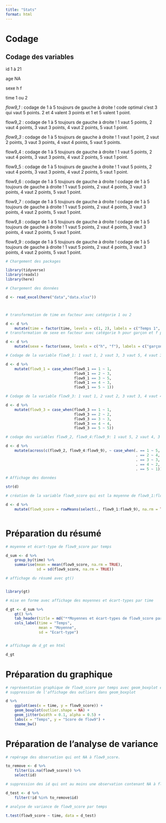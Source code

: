 ```yaml
---
title: "Stats"
format: html
---
```


# Codage

## Codage des variables
id 1 à 21

age NA

sexe h f

time 1 ou 2

*flow9_1* : codage de 1 à 5 toujours de gauche à droite ! code optimal c'est 3  qui vaut 5 points. 2 et 4 valent 3 points et 1 et 5 valent 1 point.

flow9_2 : codage de 1 à 5 toujours de gauche à droite ! 1 vaut 5 points, 2 vaut 4 points, 3 vaut 3 points, 4 vaut 2 points, 5 vaut 1 point.

*flow9_3* : codage de 1 à 5 toujours de gauche à droite ! 1 vaut 1 point, 2 vaut 2 points, 3 vaut 3 points, 4 vaut 4 points, 5 vaut 5 points.

flow9_4 : codage de 1 à 5 toujours de gauche à droite ! 1 vaut 5 points, 2 vaut 4 points, 3 vaut 3 points, 4 vaut 2 points, 5 vaut 1 point.

flow9_5 : codage de 1 à 5 toujours de gauche à droite ! 1 vaut 5 points, 2 vaut 4 points, 3 vaut 3 points, 4 vaut 2 points, 5 vaut 1 point.

flow9_6 : codage de 1 à 5 toujours de gauche à droite ! codage de 1 à 5 toujours de gauche à droite ! 1 vaut 5 points, 2 vaut 4 points, 3 vaut 3 points, 4 vaut 2 points, 5 vaut 1 point.

flow9_7 : codage de 1 à 5 toujours de gauche à droite ! codage de 1 à 5 toujours de gauche à droite ! 1 vaut 5 points, 2 vaut 4 points, 3 vaut 3 points, 4 vaut 2 points, 5 vaut 1 point.

flow9_8 : codage de 1 à 5 toujours de gauche à droite ! codage de 1 à 5 toujours de gauche à droite ! 1 vaut 5 points, 2 vaut 4 points, 3 vaut 3 points, 4 vaut 2 points, 5 vaut 1 point.

flow9_9 : codage de 1 à 5 toujours de gauche à droite ! codage de 1 à 5 toujours de gauche à droite ! 1 vaut 5 points, 2 vaut 4 points, 3 vaut 3 points, 4 vaut 2 points, 5 vaut 1 point.


```r
# Chargement des packages

library(tidyverse)
library(readxl)
library(here)

# Chargement des données

d <- read_excel(here("data","data.xlsx"))



# transformation de time en facteur avec catégorie 1 ou 2

d <- d %>%
    mutate(time = factor(time, levels = c(1, 2), labels = c("Temps 1", "Temps 2")))
# transformation de sexe en facteur avec catégorie h pour garçon et f pour fille

d <- d %>%
    mutate(sexe = factor(sexe, levels = c("h", "f"), labels = c("garçon", "fille")))

# Codage de la variable flow9_1: 1 vaut 1, 2 vaut 3, 3 vaut 5, 4 vaut 3, 5 vaut 1.

d <- d %>%
    mutate(flow9_1 = case_when(flow9_1 == 1 ~ 1,
                               flow9_1 == 2 ~ 3,
                               flow9_1 == 3 ~ 5,
                               flow9_1 == 4 ~ 3,
                               flow9_1 == 5 ~ 1))

# Codage de la variable flow9_3: 1 vaut 1, 2 vaut 2, 3 vaut 3, 4 vaut 4, 5 vaut 5.

d <- d %>%
    mutate(flow9_3 = case_when(flow9_3 == 1 ~ 1,
                               flow9_3 == 2 ~ 2,
                               flow9_3 == 3 ~ 3,
                               flow9_3 == 4 ~ 4,
                               flow9_3 == 5 ~ 5))

# codage des variables flow9_2, flow9_4:flow9_9: 1 vaut 5, 2 vaut 4, 3 vaut 3, 2 vaut 2, 1 vaut 1.

d <- d %>%
    mutate(across(c(flow9_2, flow9_4:flow9_9), ~ case_when(. == 1 ~ 5,
                                                           . == 2 ~ 4,
                                                           . == 3 ~ 3,
                                                           . == 4 ~ 2,
                                                           . == 5 ~ 1)))

# Affichage des données

str(d)

# création de la variable flow9_score qui est la moyenne de flow9_1:flow9_9

d <- d %>%
    mutate(flow9_score = rowMeans(select(., flow9_1:flow9_9), na.rm = TRUE))



```

# Préparation du résumé

```r
# moyenne et écart-type de flow9_score par temps 

d_sum <- d %>%
    group_by(time) %>%
    summarise(mean = mean(flow9_score, na.rm = TRUE),
              sd = sd(flow9_score, na.rm = TRUE))

# affichage du résumé avec gt()


library(gt)

# mise en forme avec affichage des moyennes et écart-types par time

d_gt <- d_sum %>%
    gt() %>%
    tab_header(title = md("**Moyennes et écart-types de flow9_score par temps**")) %>%
    cols_label(time = "Temps",
               mean = "Moyenne",
               sd = "Ecart-type")


# affichage de d_gt en html

d_gt


```

# Préparation du graphique

```r

# représentation graphique de flow9_score par temps avec geom_boxplot et geom_jitter
# suppression de l'affichage des outliers dans geom_boxplot

d %>%
    ggplot(aes(x = time, y = flow9_score)) +
    geom_boxplot(outlier.shape = NA) +
    geom_jitter(width = 0.1, alpha = 0.5) +
    labs(x = "Temps", y = "Score de flow9") +
    theme_bw()


```

# Préparation de l'analyse de variance

```r

# repérage des observation qui ont NA à flow9_score.

to_remove <- d %>%
    filter(is.na(flow9_score)) %>%
    select(id)

# suppression des id qui ont au moins une observation contenant NA à flow9_score

d_test <- d %>%
    filter(!id %in% to_remove$id)

# analyse de variance de flow9_score par temps

t.test(flow9_score ~ time, data = d_test)

```

